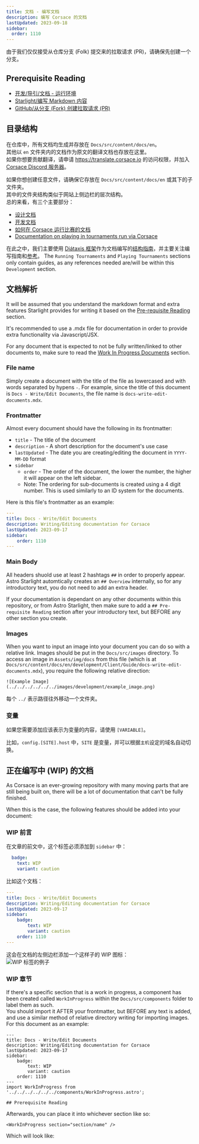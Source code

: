 ```yaml
---
title: 文档 - 编写文档
description: 编写 Corsace 的文档
lastUpdated: 2023-09-18
sidebar:
  order: 1110
---
```



由于我们仅仅接受从仓库分支 (Folk) 提交来的拉取请求 (PR)，请确保先创建一个分支。

## Prerequisite Reading

* [开发/导引/文档 - 运行环境](../docs-running-environment)
* [Starlight/编写 Markdown 内容](https://starlight.astro.build/guides/authoring-content/)
* [GitHub/从分支 (Fork) 创建拉取请求 (PR)](https://docs.github.com/en/pull-requests/collaborating-with-pull-requests/proposing-changes-to-your-work-with-pull-requests/creating-a-pull-request-from-a-fork)

## 目录结构

在仓库中，所有文档均生成并存放在 `Docs/src/content/docs/en`。\
其他以 `en` 文件夹内的文档作为原文的翻译文档也存放在这里。\
如果你想要贡献翻译，请申请 https://translate.corsace.io 的访问权限，并加入 [Corsace Discord 服务器](https://discord.gg/Z6vEMsr)。

如果你想创建任意文件，请确保它存放在 `Docs/src/content/docs/en` 或其下的子文件夹。\
其中的文件夹结构类似于网站上侧边栏的层次结构。\
总的来看，有三个主要部分：

* [设计文档](design)
* [开发文档](development)
* [如何在 Corsace 运行比赛的文档](tournaments)
* [Documentation on playing in tournaments run via Corsace](../../../../tournament_play)

在此之中，我们主要使用 [Diátaxis 框架](https://diataxis.fr/)作为文档编写的[结构指南](https://diataxis.fr/how-to-guides/)，并主要关注编写指南和[参考](https://diataxis.fr/reference/)。 The `Running Tournaments` and `Playing Tournaments` sections only contain guides, as any references needed are/will be within this `Development` section.

## 文档解析

It will be assumed that you understand the markdown format and extra features Starlight provides for writing it based on the [Pre-requisite Reading](#pre-requisite-reading) section.

It's recommended to use a .mdx file for documentation in order to provide extra functionality via Javascript/JSX.

For any document that is expected to not be fully written/linked to other documents to, make sure to read the [Work In Progress Documents](#work-in-progress-documents) section.

### File name

Simply create a document with the title of the file as lowercased and with words separated by hypens `-`.
For example, since the title of this document is `Docs - Write/Edit Documents`, the file name is `docs-write-edit-documents.mdx`.

### Frontmatter

Almost every document should have the following in its frontmatter:

* `title` - The title of the document
* `description` - A short description for the document's use case
* `lastUpdated` - The date you are creating/editing the document in `YYYY-MM-DD` format
* `sidebar`
  * `order` - The order of the document, the lower the number, the higher it will appear on the left sidebar.
  * Note: The ordering for sub-documents is created using a 4 digit number. This is used similarly to an ID system for the documents.

Here is this file's frontmatter as an example:

```yml
---
title: Docs - Write/Edit Documents
description: Writing/Editing documentation for Corsace
lastUpdated: 2023-09-17
sidebar:
    order: 1110
---
```

### Main Body

All headers shuold use at least 2 hashtags `##` in order to properly appear.\
Astro Starlight automtically creates an `## Overview` internally, so for any introductory text, you do not need to add an extra header.

If your documentation is dependant on any other documents within this repository, or from Astro Starlight, then make sure to add a `## Pre-requisite Reading` section after your introductory text, but BEFORE any other section you create.

### Images

When you want to input an image into your document you can do so with a relative link. Images should be put in the `Docs/src/images` directory.
To access an image in `Assets/img/docs` from this file (which is at `Docs/src/content/docs/en/development/Client/Guide/docs-write-edit-documents.mdx`), you require the following relative direction:

```mdx
![Example Image](../../../../../../images/development/example_image.png)
```

每个 `../` 表示路径往外移动一个文件夹。

### 变量

如果您需要添加应该表示为变量的内容，请使用 `[VARIABLE]`。

比如，`config.[SITE].host` 中，`SITE` 是变量，并可以根据`主机`设定的域名自动切换。

## 正在编写中 (WIP) 的文档

As Corsace is an ever-growing repository with many moving parts that are still being built on, there will be a lot of documentation that can't be fully finished.

When this is the case, the following features should be added into your document:

### WIP 前言

在文章的前文中，这个标签必须添加到 `sidebar` 中：

```yml
  badge:
    text: WIP
    variant: caution
```

比如这个文档：

```yml
---
title: Docs - Write/Edit Documents
description: Writing/Editing documentation for Corsace
lastUpdated: 2023-09-17
sidebar:
    badge:
        text: WIP
        variant: caution
    order: 1110
---
```

这会在文档的左侧边栏添加一个这样子的 WIP 图标：\
![WIP 标签的例子](../../../../../../images/development/wip_example.png)

### WIP 章节

If there's a specific section that is a work in progress, a component has been created called `WorkInProgress` within the `Docs/src/components` folder to label them as such.\
You should import it AFTER your frontmatter, but BEFORE any text is added, and use a similar method of relative directory writing for importing images.\
For this document as an example:

```mdx
---
title: Docs - Write/Edit Documents
description: Writing/Editing documentation for Corsace
lastUpdated: 2023-09-17
sidebar:
    badge:
        text: WIP
        variant: caution
    order: 1110
---
import WorkInProgress from '../../../../../../components/WorkInProgress.astro';

## Prerequisite Reading
```

Afterwards, you can place it into whichever section like so:

```mdx
<WorkInProgress section="section/name" />
```

Which will look like:

<WorkInProgress section="section/name" />
